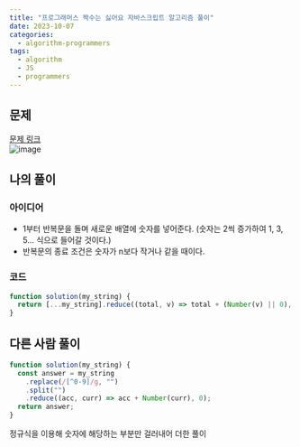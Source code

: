 ```yaml
---
title: "프로그래머스 짝수는 싫어요 자바스크립트 알고리즘 풀이"
date: 2023-10-07
categories:
  - algorithm-programmers
tags:
  - algorithm
  - JS
  - programmers
---
```


## 문제

[문제 링크](https://school.programmers.co.kr/learn/courses/30/lessons/1208513)  
![image](https://github.com/makepin2r/TIL/assets/39889583/130bd343-54c0-4aba-a489-b653970a13e1)

## 나의 풀이

### 아이디어

- 1부터 반복문을 돌며 새로운 배열에 숫자를 넣어준다. (숫자는 2씩 증가하여 1, 3, 5... 식으로 들어갈 것이다.)
- 반복문의 종료 조건은 숫자가 n보다 작거나 같을 때이다.

### 코드

```javascript
function solution(my_string) {
  return [...my_string].reduce((total, v) => total + (Number(v) || 0), 0);
}
```

## 다른 사람 풀이

```javascript
function solution(my_string) {
  const answer = my_string
    .replace(/[^0-9]/g, "")
    .split("")
    .reduce((acc, curr) => acc + Number(curr), 0);
  return answer;
}
```

정규식을 이용해 숫자에 해당하는 부분만 걸러내어 더한 풀이
